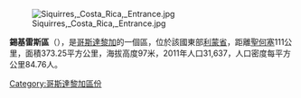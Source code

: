 [[Image:Siquirres,_Costa_Rica,_Entrance.jpg|right]]

'''錫基雷斯區'''（{{lang-es|Siquirres}}），是[[哥斯達黎加|哥斯達黎加]]的一個區，位於該國東部[[利蒙省|利蒙省]]，距離[[聖何塞_(哥斯達黎加)|聖何塞]]111公里，面積373.25平方公里，海拔高度97米，2011年人口31,637，人口密度每平方公里84.76人。

{{CostaRica-geo-stub}}
[[Category:哥斯達黎加區份|Category:哥斯達黎加區份]]